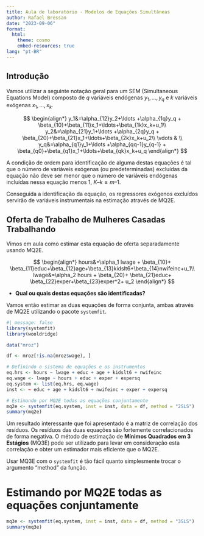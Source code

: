 ```yaml
---
title: Aula de laboratório - Modelos de Equações Simultâneas
author: Rafael Bressan
date: "2023-09-06"
format: 
  html:
    theme: cosmo
    embed-resources: true
lang: "pt-BR"
---
```


## Introdução

Vamos utilizar a seguinte notação geral para um SEM (Simultaneous Equations 
Model) composto de $q$ variáveis endógenas $y_1, \ldots, y_q$ e $k$ variáveis 
exógenas $x_1, \ldots, x_k$. 

$$
\begin{align*}
y_1&=\alpha_{12}y_2+\ldots +\alpha_{1q}y_q + \beta_{10}+\beta_{11}x_1+\ldots+\beta_{1k}x_k+u_1\\
y_2&=\alpha_{21}y_1+\ldots +\alpha_{2q}y_q + \beta_{20}+\beta_{21}x_1+\ldots+\beta_{2k}x_k+u_2\\
\vdots & \\
y_q&=\alpha_{q1}y_1+\ldots +\alpha_{qq-1}y_{q-1} + \beta_{q0}+\beta_{q1}x_1+\ldots+\beta_{qk}x_k+u_q
\end{align*}
$$

A condição de ordem para identificação de alguma destas equações é tal que o
número de variáveis exógenas (ou predeterminadas) excluídas da equação não 
deve ser menor que o número de variáveis endógenas incluídas nessa equação 
menos 1, $K – k \geq m – 1$.

Conseguida a identificação da equação, os regressores exógenos excluídos servirão de
variáveis instrumentais na estimação através de MQ2E.

## Oferta de Trabalho de Mulheres Casadas Trabalhando

Vimos em aula como estimar esta equação de oferta separadamente usando MQ2E.

$$
\begin{align*}
hours&=\alpha_1 lwage + \beta_{10}+ \beta_{11}educ+\beta_{12}age+\beta_{13}kidslt6+\beta_{14}nwifeinc+u_1\\
lwage&=\alpha_2 hours + \beta_{20}+ \beta_{21}educ+ \beta_{22}exper+\beta_{23}exper^2+ u_2 
\end{align*}
$$

- **Qual ou quais destas equações são identificadas?**

Vamos então estimar as duas equações de forma conjunta, ambas através de MQ2E
utilizando o pacote `systemfit`.

```r
#| message: false
library(systemfit)
library(wooldridge)

data("mroz")

df <- mroz[!is.na(mroz$wage), ]

# Definindo o sistema de equações e os instrumentos
eq.hrs <- hours ~ lwage + educ + age + kidslt6 + nwifeinc
eq.wage <- lwage ~ hours + educ + exper + expersq
eq.system <- list(eq.hrs, eq.wage)
inst <- ~ educ + age + kidslt6 + nwifeinc + exper + expersq

# Estimando por MQ2E todas as equações conjuntamente
mq2e <- systemfit(eq.system, inst = inst, data = df, method = "2SLS")
summary(mq2e)
```

Um resultado interessante que foi apresentado é a matriz de correlação dos
resíduos. Os resíduos das duas equações são fortemente correlacionados de 
forma negativa. O método de estimação de **Mínimos Quadrados em 3 Estágios**
(MQ3E) pode ser utilizado para levar em consideração esta correlação e obter
um estimador mais eficiente que o MQ2E.

Usar MQ3E com o `systemfit` é tão fácil quanto simplesmente trocar o 
argumento "method" da função.

# Estimando por MQ2E todas as equações conjuntamente

```r
mq3e <- systemfit(eq.system, inst = inst, data = df, method = "3SLS")
summary(mq3e)
```